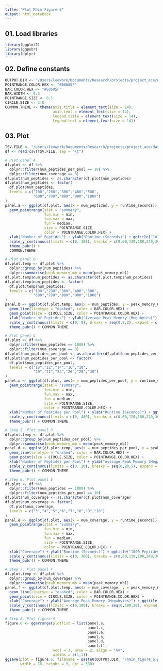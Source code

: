 ```yaml
---
title: "Plot Main Figure 6"
output: html_notebook
---
```


## 01. Load libraries

```r
library(ggplot2)
library(ggpubr)
library(dplyr)
```

## 02. Define constants

```r
OUTPUT.DIR <- "/Users/leework/Documents/Research/projects/project_ace/data/processed/figures"
POINTRANGE.COLOR.HEX <- "#60605F"
BAR.COLOR.HEX <- "#60605F"
BAR.WIDTH <- 0.5
POINTRANGE.SIZE <- 0.5
CIRCLE.SIZE <- 3.0
COMMON.THEME <- theme(axis.title = element_text(size = 14),
                      axis.text = element_text(size = 14),
                      legend.title = element_text(size = 14),
                      legend.text = element_text(size = 14))
```

## 03. Plot

```r
TSV.FILE <- "/Users/leework/Documents/Research/projects/project_ace/data/processed/06_benchmark_ace_runtime_memory/runtime_memory_experiments_results.tsv"
df <- read.csv(TSV.FILE, sep = "\t")

# Plot panel A
df.plot <- df %>% 
  dplyr::filter(num_peptides_per_pool == 10) %>%
  dplyr::filter(num_coverage == 3)
df.plot$num_peptides <- as.character(df.plot$num_peptides)
df.plot$num_peptides <- factor(
  df.plot$num_peptides,
  levels = c("100","200","300","400","500",
             "600","700","800","900","1000")
)
panel.a <- ggplot(df.plot, aes(x = num_peptides, y = runtime_seconds)) +
  geom_pointrange(stat = "summary", 
                  fun.min = min, 
                  fun.max = max, 
                  fun = median, 
                  size = POINTRANGE.SIZE, 
                  color = POINTRANGE.COLOR.HEX) + 
  xlab("Number of Peptides") + ylab("Runtime (Seconds)") + ggtitle("10 Peptides per Pool | 3x Coverage") +
  scale_y_continuous(limits = c(0, 360), breaks = c(0,60,120,180,240,300,360), expand = c(0,0)) +
  theme_pubr() + 
  COMMON.THEME

# Plot panel B
df.plot.temp <- df.plot %>%
  dplyr::group_by(num_peptides) %>%
  dplyr::summarise(peak_memory_mb = mean(peak_memory_mb))
df.plot.temp$num_peptides <- as.character(df.plot.temp$num_peptides)
df.plot.temp$num_peptides <- factor(
  df.plot.temp$num_peptides,
  levels = c("100","200","300","400","500",
             "600","700","800","900","1000")
)
panel.b <- ggplot(df.plot.temp, aes(x = num_peptides, y = peak_memory_mb, group = 1)) +
  geom_line(linetype = "dashed", color = BAR.COLOR.HEX) +
  geom_point(size = CIRCLE.SIZE, color = POINTRANGE.COLOR.HEX) +
  xlab("Number of Peptides") + ylab("Average Peak Memory (Megabytes)") + ggtitle("10 Peptides per Pool | 3x Coverage") +
  scale_y_continuous(limits = c(0, 8), breaks = seq(0,8,2), expand = c(0,0)) +
  theme_pubr() + COMMON.THEME

# Plot panel C
df.plot <- df %>% 
  dplyr::filter(num_peptides == 1000) %>%
  dplyr::filter(num_coverage == 3)
df.plot$num_peptides_per_pool <- as.character(df.plot$num_peptides_per_pool)
df.plot$num_peptides_per_pool <- factor(
  df.plot$num_peptides_per_pool,
  levels = c("10","12","14","16","18",
             "20","22","24","26","28","30")
)
panel.c <- ggplot(df.plot, aes(x = num_peptides_per_pool, y = runtime_seconds)) +
  geom_pointrange(stat = "summary", 
                  fun.min = min, 
                  fun.max = max, 
                  fun = median, 
                  size = POINTRANGE.SIZE,
                  color = POINTRANGE.COLOR.HEX) + 
  xlab("Number of Peptides per Pool") + ylab("Runtime (Seconds)") + ggtitle("1000 Peptides | 3x Coverage") +
  scale_y_continuous(limits = c(0, 480), breaks = c(0,60,120,180,240,300,360,420,480), expand = c(0,0)) +
  theme_pubr() + COMMON.THEME

# Step 5. Plot panel D
df.plot.temp <- df.plot %>%
  dplyr::group_by(num_peptides_per_pool) %>%
  dplyr::summarise(peak_memory_mb = mean(peak_memory_mb))
panel.d <- ggplot(df.plot.temp, aes(x = num_peptides_per_pool, y = peak_memory_mb, group = 1)) +
  geom_line(linetype = "dashed", color = BAR.COLOR.HEX) +
  geom_point(size = CIRCLE.SIZE, color = POINTRANGE.COLOR.HEX) +
  xlab("Number of Peptides per Pool") + ylab("Average Peak Memory (Megabytes)") + ggtitle("1000 Peptides | 3x Coverage") +
  scale_y_continuous(limits = c(0, 20), breaks = seq(0,20,5), expand = c(0,0)) +
  theme_pubr() + COMMON.THEME

# Step 6. Plot panel E
df.plot <- df %>% 
  dplyr::filter(num_peptides == 1000) %>%
  dplyr::filter(num_peptides_per_pool == 10)
df.plot$num_coverage <- as.character(df.plot$num_coverage)
df.plot$num_coverage <- factor(
  df.plot$num_coverage,
  levels = c("3","4","5","6","7","8","9","10")
)
panel.e <- ggplot(df.plot, aes(x = num_coverage, y = runtime_seconds)) +
  geom_pointrange(stat = "summary", 
                  fun.min = min, 
                  fun.max = max, 
                  fun = median, 
                  size = POINTRANGE.SIZE,
                  color = POINTRANGE.COLOR.HEX) + 
  xlab("Coverage") + ylab("Runtime (Seconds)") + ggtitle("1000 Peptides | 10 Peptides per Pool") +
  scale_y_continuous(limits = c(0, 360), breaks = c(0,60,120,180,240,300,360), expand = c(0,0)) +
  theme_pubr() + COMMON.THEME

# Step 7. Plot panel F
df.plot.temp <- df.plot %>%
  dplyr::group_by(num_coverage) %>%
  dplyr::summarise(peak_memory_mb = mean(peak_memory_mb))
panel.f <- ggplot(df.plot.temp, aes(x = num_coverage, y = peak_memory_mb, group = 1)) +
  geom_line(linetype = "dashed", color = BAR.COLOR.HEX) +
  geom_point(size = CIRCLE.SIZE, color = POINTRANGE.COLOR.HEX) +
  xlab("Coverage") + ylab("Average Peak Memory (Megabytes)") + ggtitle("1000 Peptides | 10 Peptides per Pool") +
  scale_y_continuous(limits = c(0,100), breaks = seq(0,100,20), expand = c(0,0)) +
  theme_pubr() + COMMON.THEME

# Step 8. Plot figure 6
figure.6 <- ggarrange(plotlist = list(panel.a,
                                      panel.c,
                                      panel.e,
                                      panel.b,
                                      panel.d,
                                      panel.f),
                      ncol = 3, nrow = 2, align = "hv",
                      widths = c(1,1))
ggsave(plot = figure.6, filename = paste0(OUTPUT.DIR, "/main_figure_6.pdf"),
       width = 16, height = 9, dpi = 300)
```